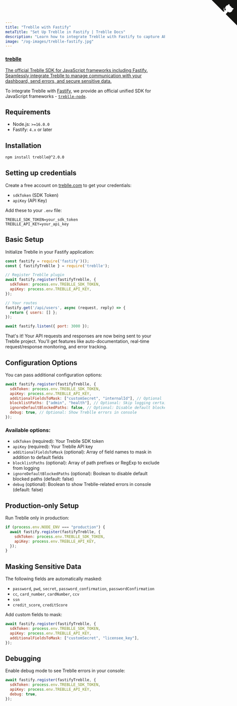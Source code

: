 ```yaml
---
title: "Treblle with Fastify"
metaTitle: "Set Up Treblle in Fastify | Treblle Docs"
description: "Learn how to integrate Treblle with Fastify to capture API requests, enhance security, and gain real-time insights. Follow our setup guide to get started"
image: "/og-images/treblle-fastify.jpg"
---
```


<div class="max-w-full mx-auto shadow-lg rounded-lg overflow-hidden">
  <a href="https://github.com/Treblle/treblle-node" title="View source on GitHub" aria-label="View source on GitHub" class="relative no-underline">
    <div>
      <svg width="80" height="80" viewBox="0 0 250 250" style="fill:#151513; color:#fff; position: absolute; top: 0; border: 0; right: 0;" aria-hidden="true">
        <path d="M0,0 L115,115 L130,115 L142,142 L250,250 L250,0 Z"></path>
        <path d="M128.3,109.0 C113.8,99.7 119.0,89.6 119.0,89.6 C122.0,82.7 120.5,78.6 120.5,78.6 C119.2,72.0 123.4,76.3 123.4,76.3 C127.3,80.9 125.5,87.3 125.5,87.3 C122.9,97.6 130.6,101.9 134.4,103.2" fill="currentColor" style="transform-origin: 130px 106px;" class="octo-arm"></path>
        <path d="M115.0,115.0 C114.9,115.1 118.7,116.5 119.8,115.4 L133.7,101.6 C136.9,99.2 139.9,98.4 142.2,98.6 C133.8,88.0 127.5,74.4 143.8,58.0 C148.5,53.4 154.0,51.2 159.7,51.0 C160.3,49.4 163.2,43.6 171.4,40.1 C171.4,40.1 176.1,42.5 178.8,56.2 C183.1,58.6 187.2,61.8 190.9,65.4 C194.5,69.0 197.7,73.2 200.1,77.6 C213.8,80.2 216.3,84.9 216.3,84.9 C212.7,93.1 206.9,96.0 205.4,96.6 C205.1,102.4 203.0,107.8 198.3,112.5 C181.9,128.9 168.3,122.5 157.7,114.1 C157.9,116.9 156.7,120.9 152.7,124.9 L141.0,136.5 C139.8,137.7 141.6,141.9 141.8,141.8 Z" fill="currentColor" class="octo-body"></path>
      </svg>
    </div>
    <div class="grid grid-cols-4 gap-4 px-2 py-2">
      <div class="col-span-4">
      	<h3 class="text-xl font-semibold">treblle</h3>
      	<p class="text-sm font-medium">
          The official Treblle SDK for JavaScript frameworks including Fastify. Seamlessly integrate Treblle to manage communication with your dashboard, send errors, and secure sensitive data.
        </p>
      </div>
    </div>
  </a>
</div>

To integrate Treblle with [Fastify](https://fastify.io), we provide an official unified SDK for JavaScript frameworks - [`treblle-node`](https://github.com/Treblle/treblle-node).

## Requirements

- Node.js: `>=16.0.0`
- Fastify: `4.x` or later

## Installation

```sh
npm install treblle@^2.0.0
```

## Setting up credentials

Create a free account on [treblle.com](https://treblle.com) to get your credentials:
- `sdkToken` (SDK Token)
- `apiKey` (API Key)

Add these to your `.env` file:

```env
TREBLLE_SDK_TOKEN=your_sdk_token
TREBLLE_API_KEY=your_api_key
```

## Basic Setup

Initialize Treblle in your Fastify application:

```js
const fastify = require('fastify')();
const { fastifyTreblle } = require('treblle');

// Register Treblle plugin
await fastify.register(fastifyTreblle, {
  sdkToken: process.env.TREBLLE_SDK_TOKEN,
  apiKey: process.env.TREBLLE_API_KEY,
});

// Your routes
fastify.get('/api/users', async (request, reply) => {
  return { users: [] };
});

await fastify.listen({ port: 3000 });
```

That's it! Your API requests and responses are now being sent to your Treblle project. You'll get features like auto-documentation, real-time request/response monitoring, and error tracking.

## Configuration Options

You can pass additional configuration options:

```js
await fastify.register(fastifyTreblle, {
  sdkToken: process.env.TREBLLE_SDK_TOKEN,
  apiKey: process.env.TREBLLE_API_KEY,
  additionalFieldsToMask: ["customSecret", "internalId"], // Optional
  blocklistPaths: ["admin", "health"], // Optional: Skip logging certain paths
  ignoreDefaultBlockedPaths: false, // Optional: Disable default blocked paths
  debug: true, // Optional: Show Treblle errors in console
});
```

### Available options:

- `sdkToken` (required): Your Treblle SDK token
- `apiKey` (required): Your Treblle API key
- `additionalFieldsToMask` (optional): Array of field names to mask in addition to default fields
- `blocklistPaths` (optional): Array of path prefixes or RegExp to exclude from logging
- `ignoreDefaultBlockedPaths` (optional): Boolean to disable default blocked paths (default: false)
- `debug` (optional): Boolean to show Treblle-related errors in console (default: false)

## Production-only Setup

Run Treblle only in production:

```js
if (process.env.NODE_ENV === "production") {
  await fastify.register(fastifyTreblle, {
    sdkToken: process.env.TREBLLE_SDK_TOKEN,
    apiKey: process.env.TREBLLE_API_KEY,
  });
}
```

## Masking Sensitive Data

The following fields are automatically masked:

- `password`, `pwd`, `secret`, `password_confirmation`, `passwordConfirmation`
- `cc`, `card_number`, `cardNumber`, `ccv`
- `ssn`
- `credit_score`, `creditScore`

Add custom fields to mask:

```js
await fastify.register(fastifyTreblle, {
  sdkToken: process.env.TREBLLE_SDK_TOKEN,
  apiKey: process.env.TREBLLE_API_KEY,
  additionalFieldsToMask: ["customSecret", "licensee_key"],
});
```

## Debugging

Enable debug mode to see Treblle errors in your console:

```js
await fastify.register(fastifyTreblle, {
  sdkToken: process.env.TREBLLE_SDK_TOKEN,
  apiKey: process.env.TREBLLE_API_KEY,
  debug: true,
});
```